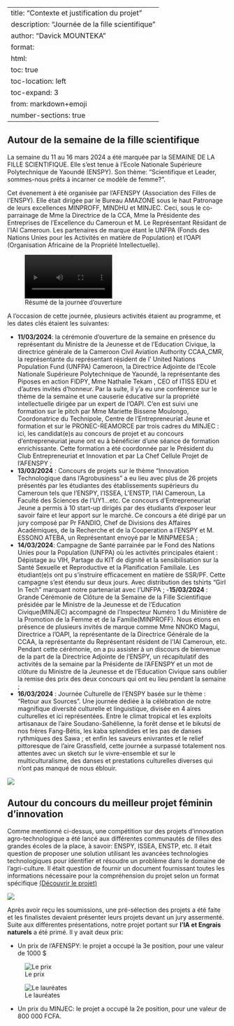 
---
title: "Contexte et justification du projet"
description: "Journée de la fille scientifique"
author: "Davick MOUNTEKA"
format:
  html:
    toc: true
    toc-location: left
    toc-expand: 3
from: markdown+emoji
number-sections: true
---

## Autour de la semaine de la fille scientifique

La semaine du 11 au 16 mars 2024 a été marquée par la SEMAINE DE LA FILLE SCIENTIFIQUE. Elle s'est tenue à l'Ecole Nationale Supérieure Polytechnique de Yaoundé (ENSPY). Son thème: "Scientifique et Leader, sommes-nous prêts à incarner ce modèle de femme?".

Cet évenement à été organisée par l'AFENSPY (Association des Filles de l'ENSPY). Elle était dirigée par le Bureau AMAZONE sous le haut Patronage de leurs excellences MINPROFF, MINDHU et MINJEC. Ceci, sous le co-parrainage de Mme la Directrice de la CCA, Mme la Présidente des Entreprises de l'Excellence du Cameroun et M. Le Représentant Résidant de l'IAI Cameroun. Les partenaires de marque étant le UNFPA (Fonds des Nations Unies pour les Activités en matière de Population) et l'OAPI (Organisation Africaine de la Propriété Intellectuelle).


<figure>
  <video width="200" controls>
    <source src="images/ouverture.mp4" type="video/mp4">
  </video>
  <figcaption>Résumé de la journée d'ouverture</figcaption>
</figure>


A l'occasion de cette journée, plusieurs activités étaient au programme, et les dates clés étaient les suivantes:

- **11/03/2024**: la cérémonie d'ouverture de la semaine en présence du représentant du Ministre de la Jeunesse et de l'Education Civique, la directrice générale de la Cameroon Civil Aviation Authority CCAA_CMR, la représentante du représentant résident de l' United Nations Population Fund (UNFPA) Cameroon, la Directrice Adjointe de l'Ecole Nationale Supérieure Polytechnique de Yaoundé, la représentante des Piposes en action FIDPY, Mme Nathalie Tekam , CEO of ITISS EDU et d'autres invités d'honneur. Par la suite, il y'a eu une conférence sur le thème de la semaine et une causerie éducative sur la propriété intellectuelle dirigée par un expert de l'OAPI. C'en est suivi une formation sur le pitch par Mme Mariette Bissene Moulongo, Coordonatrice du Technipole, Centre de l'Entrepreneuriat Jeune et formation et sur le PRONEC-REAMORCE par trois cadres du MINJEC : ici, les candidat(e)s au concours de projet et au concours d'entrepreneuriat jeune ont eu à bénéficier d'une séance de formation enrichissante. Cette formation a été coordonnée par le Président du Club Entrepreneuriat et Innovation et par La Chef Cellule Projet de l'AFENSPY ;
- **13/03/2024** : Concours de projets sur le thème "Innovation Technologique dans l'Agrobusiness" a eu lieu avec plus de 26 projets présentés par les étudiantes des établissements supérieurs du Cameroun tels que l'ENSPY, l'ISSEA, L'ENSTP, l'IAI Cameroun, La Faculté des Sciences de l'UY1...etc. Ce concours d'Entrepreneuriat Jeune a permis à 10 start-up dirigés par des étudiants d'exposer leur savoir faire et leur apport sur le marché. Ce concours a été dirigé par un jury composé par Pr FANDIO, Chef de Divisions des Affaires Académiques, de la Recherche et de la Cooperation a l'ENSPY et M. ESSONO ATEBA, un Représentant envoyé par le MINPMEESA ;
- **14/03/2024**: Campagne de Santé parrainée par le Fond des Nations Unies pour la Population (UNFPA) où les activités principales étaient : Dépistage au VIH, Partage du KIT de dignité et la sensibilisation sur la Santé Sexuelle et Reproductive et la Planification Familiale. Les étudiant(e)s ont pu s'instruire efficacement en matière de SSR/PF. Cette campagne s'est étendu sur deux jours. Avec distribution des tshirts "Girl In Tech" marquant notre partenariat avec l'UNFPA ;
-**15/03/2024** : Grande Cérémonie de Clôture de la Semaine de la Fille Scientifique présidée par le Ministre de la Jeunesse et de l'Education Civique(MINJEC) accompagné de l'Inspecteur Numéro 1 du Ministère de la Promotion de la Femme et de la Famille(MINPROFF). Nous étions en présence de plusieurs invités de marque comme Mme NNOKO Magui, Directrice a l'OAPI, la représentante de la Directrice Générale de la CCAA, la représentante du Représentant résident de l'IAI Cameroun, etc. Pendant cette cérémonie, on a pu assister à un discours de bienvenue de la part de la Directrice Adjointe de l'ENSPY, un récapitulatif des activités de la semaine par la Présidente de l'AFENSPY et un mot de clôture du Ministre de la Jeunesse et de l'Education Civique sans oublier la remise des prix des deux concours qui ont eu lieu pendant la semaine ;
- **16/03/2024** : Journée Culturelle de l'ENSPY basée sur le thème : "Retour aux Sources". Une journée dédiée à la célébration de notre magnifique diversité culturelle et linguistique, divisée en 4 aires culturelles et ici représentées.  Entre le climat tropical et les exploits artisanaux de l’aire Soudano-Sahélienne, la forêt dense et le bikutsi de nos frères Fang-Bétis, les kaba splendides et les pas de danses rythmiques des Sawa ; et enfin les saveurs enivrantes et le relief pittoresque de l’aire Grassfield, cette journée a surpassé totalement nos attentes avec un sketch sur le vivre-ensemble et sur le multiculturalisme, des danses et prestations culturelles diverses qui n'ont pas manqué de nous éblouir.

![](images/cloture.jpeg)


## Autour du concours du meilleur projet féminin d'innovation

Comme mentionné ci-dessus, une compétition sur des projets d'innovation agro-technologique a été lancé aux différentes communautés de filles des grandes écoles de la place, à savoir: ENSPY, ISSEA, ENSTP, etc. Il était question de proposer une solution utilisant les avancées technologies technologiques pour identifier et résoudre un problème dans le domaine de l'agri-culture. Il était question de fournir un document fournissant toutes les informations nécessaire pour la compréhension du projet selon un format spécifique [(Découvrir le projet)](context1.qmd)

![](images/concours.jpg)

Après avoir reçu les soumissions, une pré-sélection des projets a été faite et les finalistes devaient présenter leurs projets devant un jury assermenté. Suite aux différentes présentations, notre projet portant sur **l'IA et Engrais naturels** a été primé. Il y avait deux prix:

- Un prix de l'AFENSPY: le projet a occupé la 3e position, pour une valeur de 1000 $

![Le prix](images/prix1.jpg)

![Le lauréates](images/laureates.jpg)

- Un prix du MINJEC: le projet a occupé la 2e position, pour une valeur de 800 000 FCFA.






